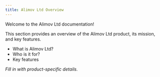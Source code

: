 ```yaml
---
title: Alimov Ltd Overview
---
```


Welcome to the Alimov Ltd documentation!

This section provides an overview of the Alimov Ltd product, its mission, and key features.

- What is Alimov Ltd?
- Who is it for?
- Key features

_Fill in with product-specific details._ 